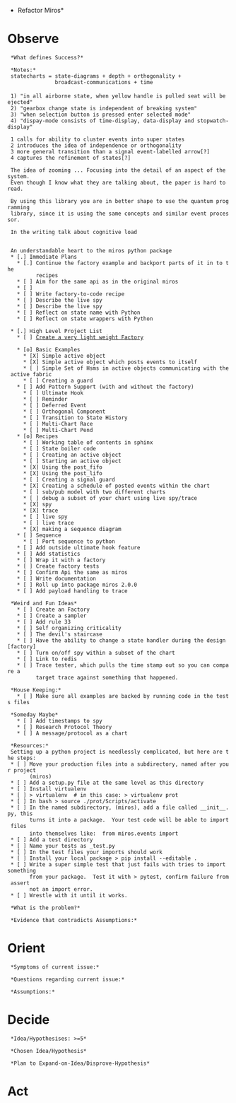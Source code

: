 *Refactor Miros*

= Observe =
  *What defines Success?*
  
  *Notes:*
  statecharts = state-diagrams + depth + orthogonality +
                broadcast-communications + time 
 
  1) "in all airborne state, when yellow handle is pulled seat will be ejected"
  2) "gearbox change state is independent of breaking system"
  3) "when selection button is pressed enter selected mode"
  4) "dispay-mode consists of time-display, data-display and stopwatch-display"

  1 calls for ability to cluster events into super states
  2 introduces the idea of independence or orthogonality
  3 more general transition than a signal event-labelled arrow[?]
  4 captures the refinement of states[?]
  
  The idea of zooming ... Focusing into the detail of an aspect of the system.
  Even though I know what they are talking about, the paper is hard to read.
  
  By using this library you are in better shape to use the quantum programming
  library, since it is using the same concepts and similar event processor.
  
  In the writing talk about cognitive load
  
  
  An understandable heart to the miros python package
  * [.] Immediate Plans
    * [.] Continue the factory example and backport parts of it in to the
          recipes
    * [ ] Aim for the same api as in the original miros
    * [ ] 
    * [ ] Write factory-to-code recipe        
    * [ ] Describe the live spy
    * [ ] Describe the live spy
    * [ ] Reflect on state name with Python
    * [ ] Reflect on state wrappers with Python

  * [.] High Level Project List
    * [ ] [[Create a very light weight Factory]]
    
    * [o] Basic Examples
      * [X] Simple active object
      * [X] Simple active object which posts events to itself
      * [ ] Simple Set of Hsms in active objects communicating with the active fabric
      * [ ] Creating a guard
    * [ ] Add Pattern Support (with and without the factory)
      * [ ] Ultimate Hook
      * [ ] Reminder
      * [ ] Deferred Event
      * [ ] Orthogonal Component
      * [ ] Transition to State History
      * [ ] Multi-Chart Race
      * [ ] Multi-Chart Pend
    * [o] Recipes
      * [ ] Working table of contents in sphinx
      * [ ] State boiler code
      * [ ] Creating an active object
      * [ ] Starting an active object
      * [X] Using the post_fifo
      * [X] Using the post_lifo
      * [ ] Creating a signal guard
      * [X] Creating a schedule of posted events within the chart
      * [ ] sub/pub model with two different charts
      * [ ] debug a subset of your chart using live spy/trace
      * [X] spy
      * [X] trace
      * [ ] live spy
      * [ ] live trace
      * [X] making a sequence diagram
    * [ ] Sequence
      * [ ] Port sequence to python
    * [ ] Add outside ultimate hook feature
    * [ ] Add statistics
    * [ ] Wrap it with a factory
    * [ ] Create factory tests
    * [ ] Confirm Api the same as miros
    * [ ] Write documentation
    * [ ] Roll up into package miros 2.0.0
    * [ ] Add payload handling to trace

  *Weird and Fun Ideas*
    * [ ] Create an Factory
    * [ ] Create a sampler
    * [ ] Add rule 33
    * [ ] Self organizing criticality
    * [ ] The devil's staircase
    * [ ] Have the ability to change a state handler during the design [factory]
    * [ ] Turn on/off spy within a subset of the chart
    * [ ] Link to redis
    * [ ] Trace tester, which pulls the time stamp out so you can compare a
          target trace against something that happened.
  
  *House Keeping:*
    * [ ] Make sure all examples are backed by running code in the tests files
          
  *Someday Maybe*
    * [ ] Add timestamps to spy
    * [ ] Research Protocol Theory
    * [ ] A message/protocol as a chart
  
  *Resources:*
  Setting up a python project is needlessly complicated, but here are the steps:
  * [ ] Move your production files into a subdirectory, named after your project
        (miros)
  * [ ] Add a setup.py file at the same level as this directory
  * [ ] Install virtualenv
  * [ ] > virtualenv <whatever> # in this case: > virtualenv prot
  * [ ] In bash > source ./prot/Scripts/activate
  * [ ] In the named subdirectory, (miros), add a file called __init__.py, this
        turns it into a package.  Your test code will be able to import files
        into themselves like:  from miros.events import <Class>
  * [ ] Add a test directory
  * [ ] Name your tests as <whatever>_test.py
  * [ ] In the test files your imports should work
  * [ ] Install your local package > pip install --editable .
  * [ ] Write a super simple test that just fails with tries to import something
        from your package.  Test it with > pytest, confirm failure from assert
        not an import error.
  * [ ] Wrestle with it until it works.

  *What is the problem?*

  *Evidence that contradicts Assumptions:*

= Orient =
  *Symptoms of current issue:*
  
  *Questions regarding current issue:*

  *Assumptions:*

= Decide =
  *Idea/Hypothesises: >=5*

  *Chosen Idea/Hypothesis*

  *Plan to Expand-on-Idea/Disprove-Hypothesis*

= Act =

